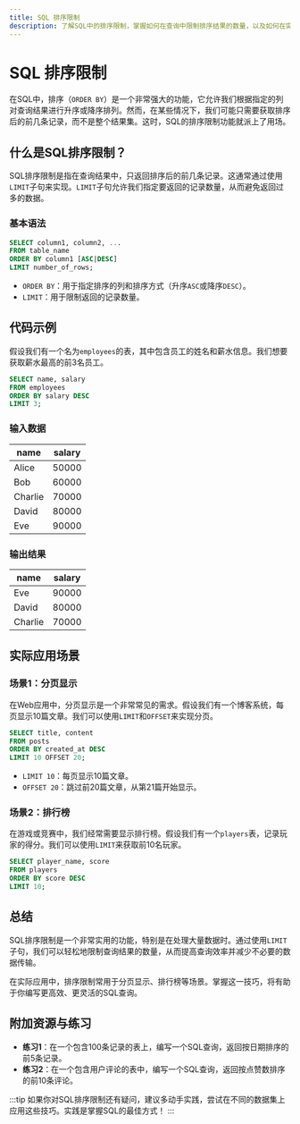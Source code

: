 ```yaml
---
title: SQL 排序限制
description: 了解SQL中的排序限制，掌握如何在查询中限制排序结果的数量，以及如何在实际场景中应用这些技巧。
---
```


# SQL 排序限制

在SQL中，排序（`ORDER BY`）是一个非常强大的功能，它允许我们根据指定的列对查询结果进行升序或降序排列。然而，在某些情况下，我们可能只需要获取排序后的前几条记录，而不是整个结果集。这时，SQL的排序限制功能就派上了用场。

## 什么是SQL排序限制？

SQL排序限制是指在查询结果中，只返回排序后的前几条记录。这通常通过使用`LIMIT`子句来实现。`LIMIT`子句允许我们指定要返回的记录数量，从而避免返回过多的数据。

### 基本语法

```sql
SELECT column1, column2, ...
FROM table_name
ORDER BY column1 [ASC|DESC]
LIMIT number_of_rows;
```

- `ORDER BY`：用于指定排序的列和排序方式（升序`ASC`或降序`DESC`）。
- `LIMIT`：用于限制返回的记录数量。

## 代码示例

假设我们有一个名为`employees`的表，其中包含员工的姓名和薪水信息。我们想要获取薪水最高的前3名员工。

```sql
SELECT name, salary
FROM employees
ORDER BY salary DESC
LIMIT 3;
```

### 输入数据

| name   | salary |
|--------|--------|
| Alice  | 50000  |
| Bob    | 60000  |
| Charlie| 70000  |
| David  | 80000  |
| Eve    | 90000  |

### 输出结果

| name   | salary |
|--------|--------|
| Eve    | 90000  |
| David  | 80000  |
| Charlie| 70000  |

## 实际应用场景

### 场景1：分页显示

在Web应用中，分页显示是一个非常常见的需求。假设我们有一个博客系统，每页显示10篇文章。我们可以使用`LIMIT`和`OFFSET`来实现分页。

```sql
SELECT title, content
FROM posts
ORDER BY created_at DESC
LIMIT 10 OFFSET 20;
```

- `LIMIT 10`：每页显示10篇文章。
- `OFFSET 20`：跳过前20篇文章，从第21篇开始显示。

### 场景2：排行榜

在游戏或竞赛中，我们经常需要显示排行榜。假设我们有一个`players`表，记录玩家的得分。我们可以使用`LIMIT`来获取前10名玩家。

```sql
SELECT player_name, score
FROM players
ORDER BY score DESC
LIMIT 10;
```

## 总结

SQL排序限制是一个非常实用的功能，特别是在处理大量数据时。通过使用`LIMIT`子句，我们可以轻松地限制查询结果的数量，从而提高查询效率并减少不必要的数据传输。

在实际应用中，排序限制常用于分页显示、排行榜等场景。掌握这一技巧，将有助于你编写更高效、更灵活的SQL查询。

## 附加资源与练习

- **练习1**：在一个包含100条记录的表上，编写一个SQL查询，返回按日期排序的前5条记录。
- **练习2**：在一个包含用户评论的表中，编写一个SQL查询，返回按点赞数排序的前10条评论。

:::tip
如果你对SQL排序限制还有疑问，建议多动手实践，尝试在不同的数据集上应用这些技巧。实践是掌握SQL的最佳方式！
:::